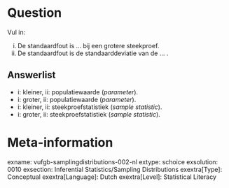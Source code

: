 Question
========
Vul in:

i. De standaardfout is ... bij een grotere steekproef.
ii. De standaardfout is de standaarddeviatie van de ... .

Answerlist
----------
* i: kleiner, ii: populatiewaarde (*parameter*).
* i: groter, ii: populatiewaarde (*parameter*).
* i: kleiner, ii: steekproefstatistiek (*sample statistic*).
* i: groter, ii: steekproefstatistiek (*sample statistic*).

Meta-information
================
exname: vufgb-samplingdistributions-002-nl
extype: schoice
exsolution: 0010
exsection: Inferential Statistics/Sampling Distributions
exextra[Type]: Conceptual
exextra[Language]: Dutch
exextra[Level]: Statistical Literacy
